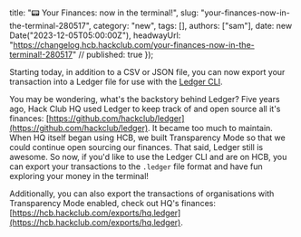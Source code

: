   title: "📟 Your Finances: now in the terminal!",
  slug: "your-finances-now-in-the-terminal-280517",
  category: "new",
  tags: [],
  authors: ["sam"],
  date: new Date("2023-12-05T05:00:00Z"),
  headwayUrl: "https://changelog.hcb.hackclub.com/your-finances-now-in-the-terminal!-280517" // published: true
});

Starting today, in addition to a CSV or JSON file, you can now export your transaction into a Ledger file for use with the [Ledger CLI](https://ledger-cli.org/).

You may be wondering, what's the backstory behind Ledger? Five years ago, Hack Club HQ used Ledger to keep track of and open source all it's finances: [https://github.com/hackclub/ledger](https://github.com/hackclub/ledger). It became too much to maintain. When HQ itself began using HCB, we built Transparency Mode so that we could continue open sourcing our finances. That said, Ledger still is awesome. So now, if you'd like to use the Ledger CLI and are on HCB, you can export your transactions to the `.ledger` file format and have fun exploring your money in the terminal!

Additionally, you can also export the transactions of organisations with Transparency Mode enabled, check out HQ's finances: [https://hcb.hackclub.com/exports/hq.ledger](https://hcb.hackclub.com/exports/hq.ledger).
